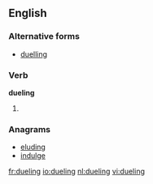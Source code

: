 ==English==

===Alternative forms===
* [[duelling]] {{British}}

===Verb===
'''dueling'''

# {{present participle of|[[duel]]}}

===Anagrams===
* [[eluding#English|eluding]]
* [[indulge#English|indulge]]

[[fr:dueling]]
[[io:dueling]]
[[nl:dueling]]
[[vi:dueling]]